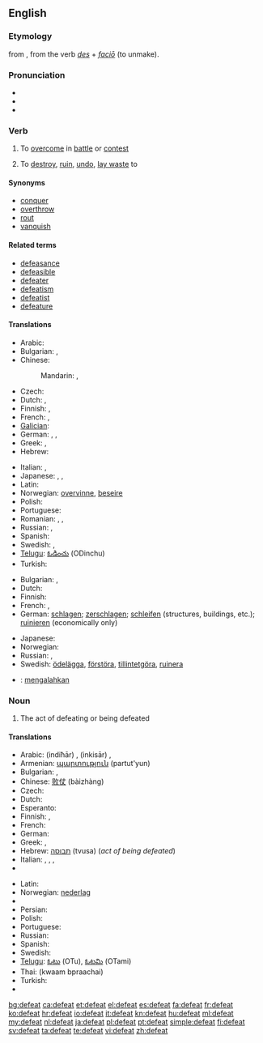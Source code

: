 ==English==

===Etymology===
from {{etyl|fro}} {{term|desfait|lang=fr}}, from the verb {{term|desfaire|lang=fro}} {{etyl|la}} ''[[des]]'' + ''[[facio#Latin|faciō]]'' (to unmake).

===Pronunciation===
* {{IPA|/dɪ'fiːt/}}
* {{audio|en-us-defeat.ogg|Audio (US)}}
* {{rhymes|iːt}}

===Verb===
{{en-verb}}

# {{transitive}} To [[overcome]] in [[battle]] or [[contest]]
# {{transitive}} To [[destroy]], [[ruin]], [[undo]], [[lay waste]] to

====Synonyms====
* [[conquer]]
* [[overthrow]]
* [[rout]]
* [[vanquish]]

====Related terms====
* [[defeasance]]
* [[defeasible]]
* [[defeater]]
* [[defeatism]]
* [[defeatist]]
* [[defeature]]

====Translations====
{{trans-top|to overcome in battle or contest}}
* Arabic: {{t|ar|غلب|tr=ghálaba}}
* Bulgarian: {{t|bg|разбивам}},  {{t|bg|побеждавам}}
* Chinese:
*: Mandarin: {{t|cmn|打敗|sc=Hani}},  {{t|cmn|打败|tr=dǎbài|sc=Hani}}
* Czech: {{t-|cs|porazit}}
* Dutch: {{t+|nl|verslaan}}, {{t+|nl|overwinnen}}
* Finnish: {{t+|fi|voittaa}}, {{t-|fi|päihittää}}
* French: {{t+|fr|défaire}}, {{t+|fr|vaincre}}
* [[Galician]]: {{t+|gl|vencer|xs=Galician}}
* German: {{t+|de|schlagen}}, {{t+|de|besiegen}}, {{t|de|niederringen}}
* Greek: {{t+|el|νικώ}}, {{t+|el|ανατρέπω}}
* Hebrew: {{t-|he|הביס|tr=hevís}}
{{trans-mid}}
* Italian: {{t+|it|sconfiggere}}, {{t+|it|battere}}
* Japanese: {{t-|ja|負かす|tr=まかす, makasu}}, {{t-|ja|やっつける|tr=yattsukeru}},
* Latin: {{t-|la|vincere}}
* Norwegian: [[overvinne]], [[beseire]]
* Polish: {{t+|pl|pokonać}}
* Portuguese: {{t-|pt|derrotar}}
* Romanian: {{t+|ro|învinge}},  {{t-|ro|înfrânge}},  {{t-|ro|bate}}
* Russian: {{t|ru|побеждать|tr=pobeždát'}} {{impf}}, {{t+|ru|победить|tr=pobedít'}} {{pf}}
* Spanish: {{t-|es|derrotar}}
* Swedish: {{t+|sv|besegra}}, {{t+|sv|övervinna}}
* [[Telugu]]: [[ఓడించు]] (ODinchu)
* Turkish: {{t+|tr|yenmek}}
{{trans-bottom}}

{{trans-top|to destroy}}
* Bulgarian: {{t|bg|разрушавам}},  {{t+|bg|унищожавам}}
* Dutch: {{t+|nl|vernietigen}}
* Finnish: {{t+|fi|tuhota}}
* French: {{t+|fr|détruire}}, {{t+|fr|ruiner}}
* German: [[schlagen]]; [[zerschlagen]]; [[schleifen]] (structures, buildings, etc.); [[ruinieren]] (economically only)
{{trans-mid}}
* Japanese: {{t-|ja|倒す|tr=たおす, taosu}}
* Norwegian: {{t+|no|ødelegge}}
* Russian: {{t|ru|разрушать|tr=razrušát'}} {{impf}}, {{t+|ru|разрушить|tr=razrúšit'}} {{pf}}
* Swedish: [[ödelägga]], [[förstöra]], [[tillintetgöra]], [[ruinera]]
{{trans-bottom}}

{{checktrans-top}}
* {{ttbc|Indonesian}}: [[mengalahkan]]
{{trans-bottom}}

===Noun===
{{en-noun}}

# The act of defeating or being defeated

====Translations====
{{trans-top|the act of defeating or being defeated}}
* Arabic: {{Arab|[[اندحار]]}} (indiħār) {{m}}, {{Arab|[[انكسار]]}} (inkisār) {{m}},  {{t|ar|هزيمة|f|tr=haziima}}
* Armenian: [[պարտություն]] (partut'yun)
* Bulgarian: {{t+|bg|поражение|n}},  {{t|bg|унищожение|n}}
* Chinese: [[败仗]] (bàizhàng)
* Czech: {{t-|cs|porážka|f}}
* Dutch: {{t+|nl|nederlaag}}
* Esperanto: {{t-|eo|malvenko|xs=Esperanto}}
* Finnish: {{t+|fi|tappio}}, {{t-|fi|häviö}}
* French: {{t+|fr|défaite|f}}
* German: {{t+|de|Niederlage|f}}
* Greek: {{t+|el|ήττα|f}}, {{t+|el|ακύρωση|f}}
* Hebrew: [[תבוסה]] (tvusa) {{f}} (''act of being defeated'')
* Italian: {{t-|it|sconfitta|f}}, {{t+|it|disfatta|f}}, {{t+|it|fallimento|m}}, {{t+|it|insuccesso|m}}
* {{trreq|Japanese}}
{{trans-mid}}
* Latin: {{t-|la|clades|f}}
* Norwegian: [[nederlag]] {{g|Norwegian}}
* {{trreq|Old English}}
* Persian: {{t+|fa|شکست دادن|xs=Persian}}
* Polish: {{t-|pl|porażka|f}}
* Portuguese: {{t+|pt|derrota|f}}
* Russian: {{t+|ru|поражение|n|tr=poražénije}}
* Spanish: {{t-|es|derrota|f}}
* Swedish: {{t-|sv|besegran|c}}
* [[Telugu]]: [[ఓటు]] (OTu), [[ఓటమి]] (OTami)
* Thai: {{Thai|[[ความปราชัย]]}} (kwaam bpraachai)
* Turkish: {{t|tr|yenilgi}}
* {{trreq|Vietnamese}}
{{trans-bottom}}

[[bg:defeat]]
[[ca:defeat]]
[[et:defeat]]
[[el:defeat]]
[[es:defeat]]
[[fa:defeat]]
[[fr:defeat]]
[[ko:defeat]]
[[hr:defeat]]
[[io:defeat]]
[[it:defeat]]
[[kn:defeat]]
[[hu:defeat]]
[[ml:defeat]]
[[my:defeat]]
[[nl:defeat]]
[[ja:defeat]]
[[pl:defeat]]
[[pt:defeat]]
[[simple:defeat]]
[[fi:defeat]]
[[sv:defeat]]
[[ta:defeat]]
[[te:defeat]]
[[vi:defeat]]
[[zh:defeat]]
